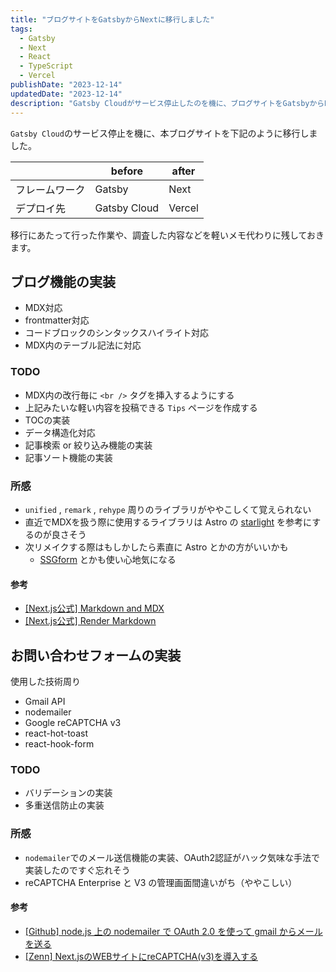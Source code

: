 ```yaml
---
title: "ブログサイトをGatsbyからNextに移行しました"
tags:
  - Gatsby
  - Next
  - React
  - TypeScript
  - Vercel
publishDate: "2023-12-14"
updatedDate: "2023-12-14"
description: "Gatsby Cloudがサービス停止したのを機に、ブログサイトをGatsbyからNextに移行し、デプロイ先もVercelに移行しました。"
---
```


`Gatsby Cloud`のサービス停止を機に、本ブログサイトを下記のように移行しました。

|                | before       | after  |
| -------------- | ------------ | ------ |
| フレームワーク | Gatsby       | Next   |
| デプロイ先     | Gatsby Cloud | Vercel |

移行にあたって行った作業や、調査した内容などを軽いメモ代わりに残しておきます。

## ブログ機能の実装

- MDX対応
- frontmatter対応
- コードブロックのシンタックスハイライト対応
- MDX内のテーブル記法に対応

### TODO

- MDX内の改行毎に `<br />` タグを挿入するようにする
- 上記みたいな軽い内容を投稿できる `Tips` ページを作成する
- TOCの実装
- データ構造化対応
- 記事検索 or 絞り込み機能の実装
- 記事ソート機能の実装

### 所感

- `unified` , `remark` , `rehype` 周りのライブラリがややこしくて覚えられない
- 直近でMDXを扱う際に使用するライブラリは Astro の [starlight](https://starlight.astro.build/) を参考にするのが良さそう
- 次リメイクする際はもしかしたら素直に Astro とかの方がいいかも
  - [SSGform](https://ssgform.com/) とかも使い心地気になる

#### 参考

- [[Next.js公式] Markdown and MDX](https://nextjs.org/docs/app/building-your-application/configuring/mdx#deep-dive-how-do-you-transform-markdown-into-html)
- [[Next.js公式] Render Markdown](https://nextjs.org/learn-pages-router/basics/dynamic-routes/render-markdown)

## お問い合わせフォームの実装

使用した技術周り

- Gmail API
- nodemailer
- Google reCAPTCHA v3
- react-hot-toast
- react-hook-form

### TODO

- バリデーションの実装
- 多重送信防止の実装

### 所感

- `nodemailer`でのメール送信機能の実装、OAuth2認証がハック気味な手法で実装したのですぐ忘れそう
- reCAPTCHA Enterprise と V3 の管理画面間違いがち（ややこしい）

#### 参考

- [[Github] node.js 上の nodemailer で OAuth 2.0 を使って gmail からメールを送る](https://gist.github.com/neguse11/bc09d86e7acbd6442cd4)
- [[Zenn] Next.jsのWEBサイトにreCAPTCHA(v3)を導入する](https://zenn.dev/angelecho/articles/daeb265bb3bf4b)
